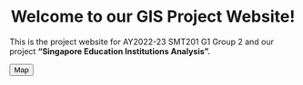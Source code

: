 # Welcome to our GIS Project Website! {style="text-align: center"}

This is the project website for AY2022-23 SMT201 G1 Group 2 and our project **"Singapore Education Institutions Analysis".**

```{=html}
<button class="btn btn-primary" onclick="location.href='https://smt201g2map.netlify.app/';">Map</button>
```
